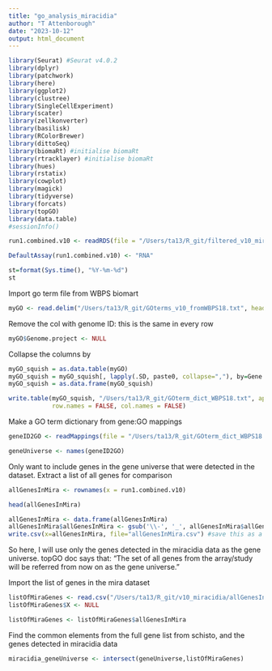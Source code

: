 ```yaml
---
title: "go_analysis_miracidia"
author: "T Attenborough"
date: "2023-10-12"
output: html_document
---
```


```r
library(Seurat) #Seurat v4.0.2
library(dplyr)
library(patchwork)
library(here)
library(ggplot2)
library(clustree)
library(SingleCellExperiment)
library(scater)
library(zellkonverter)
library(basilisk)
library(RColorBrewer)
library(dittoSeq)
library(biomaRt) #initialise biomaRt
library(rtracklayer) #initialise biomaRt
library(hues)
library(rstatix)
library(cowplot)
library(magick)
library(tidyverse)
library(forcats)
library(topGO)
library(data.table)
#sessionInfo()
```

```r
run1.combined.v10 <- readRDS(file = "/Users/ta13/R_git/filtered_v10_miracidia/run1.combined.v10_integrated_55.rds")

DefaultAssay(run1.combined.v10) <- "RNA"
```

```r
st=format(Sys.time(), "%Y-%m-%d") 
st
```

Import go term file from WBPS biomart
```r
myGO <- read.delim("/Users/ta13/R_git/GOterms_v10_fromWBPS18.txt", header = TRUE, sep = "\t", dec = ".")
```

Remove the col with genome ID: this is the same in every row
```r
myGO$Genome.project <- NULL
```

Collapse the columns by 
```r
myGO_squish = as.data.table(myGO)
myGO_squish = myGO_squish[, lapply(.SD, paste0, collapse=","), by=Gene.stable.ID]
myGO_squish = as.data.frame(myGO_squish)
```

```r
write.table(myGO_squish, "/Users/ta13/R_git/GOterm_dict_WBPS18.txt", append = FALSE, sep = " ", dec = ".",
            row.names = FALSE, col.names = FALSE)
```


Make a GO term dictionary from gene:GO mappings
```r
geneID2GO <- readMappings(file = "/Users/ta13/R_git/GOterm_dict_WBPS18.txt", sep = " ") 
```

```r
geneUniverse <- names(geneID2GO) 
```

Only want to include genes in the gene universe that were detected in the dataset.
Extract a list of all genes for comparison
```r
allGenesInMira <- rownames(x = run1.combined.v10)

head(allGenesInMira)

allGenesInMira <- data.frame(allGenesInMira)
allGenesInMira$allGenesInMira <- gsub('\\-', '_', allGenesInMira$allGenesInMira) #replace dashes with underscores
write.csv(x=allGenesInMira, file="allGenesInMira.csv") #save this as a csv
```

So here, I will use only the genes detected in the miracidia data as the gene universe. topGO doc says that: "The set of all genes from the array/study will be referred from now on as the gene universe."

Import the list of genes in the mira dataset
```r
listOfMiraGenes <- read.csv("/Users/ta13/R_git/v10_miracidia/allGenesInMira.csv", header=TRUE, stringsAsFactors=FALSE)
listOfMiraGenes$X <- NULL

listOfMiraGenes <- listOfMiraGenes$allGenesInMira
```

Find the common elements from the full gene list from schisto, and the genes detected in miracidia data
```r
miracidia_geneUniverse <- intersect(geneUniverse,listOfMiraGenes)
```
